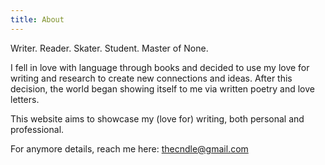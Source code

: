 ```yaml
---
title: About
---
```

Writer. Reader. Skater. Student. Master of None. 

I fell in love with language through books and decided to use my love for writing and research to create new connections and ideas. After this decision, the world began showing itself to me via written poetry and love letters. 

This website aims to showcase my (love for) writing, both personal and professional. 

For anymore details, reach me here: thecndle@gmail.com